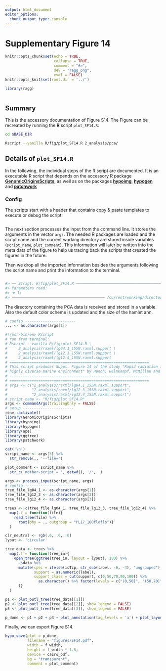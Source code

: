 ```yaml
---
output: html_document
editor_options:
  chunk_output_type: console
---
```

# Supplementary Figure 14

```r
knitr::opts_chunk$set(echo = TRUE,
                      collapse = TRUE,
                      comment = "#>",
                      dev = "ragg_png",
                      eval = FALSE)
knitr::opts_knit$set(root.dir = '../')

library(ragg)
```


```r
```

## Summary

This is the accessory documentation of Figure S14.
The Figure can be recreated by running the **R** script `plot_SF14.R`:

```sh
cd $BASE_DIR

Rscript --vanilla R/fig/plot_SF14.R 2_analysis/pca/

```

## Details of `plot_SF14.R`

In the following, the individual steps of the R script are documented.
It is an executable R script that depends on the accessory R package [**GenomicOriginsScripts**](https://k-hench.github.io/GenomicOriginsScripts), as well as on the packages [**hypoimg**](https://k-hench.github.io/hypoimg), [**hypogen**](https://k-hench.github.io/hypogen) and [**patchwork**](https://patchwork.data-imaginist.com/)

### Config

The scripts start with a header that contains copy & paste templates to execute or debug the script:

```r

```

The next section processes the input from the command line.
It stores the arguments in the vector `args`.
The needed R packages are loaded and the script name and the current working directory are stored inside variables (`script_name`, `plot_comment`).
This information will later be written into the meta data of the figure to help us tracing back the scripts that created the figures in the future.

Then we drop all the imported information besides the arguments following the script name and print the information to the terminal.

```r

```

```r
#> ── Script: R/fig/plot_SF14.R ────────────────────────────────────────────
#> Parameters read:
#> ★ 1:
#> ────────────────────────────────────────── /current/working/directory ──
```

The directory containing the PCA data is received and stored in a variable.
Also the default color scheme is updated and the size of the hamlet ann.

```r
# config -----------------------
... <- as.character(args[1])
```


```r
#!/usr/bin/env Rscript
# run from terminal:
# Rscript --vanilla R/fig/plot_SF14.R \
#     2_analysis/raxml/lg04.1_155N.raxml.support \
#     2_analysis/raxml/lg12.3_155N.raxml.support \
#     2_analysis/raxml/lg12.4_155N.raxml.support
# ===============================================================
# This script produces Suppl. Figure 14 of the study "Rapid radiation in a
# highly diverse marine environment" by Hench, Helmkampf, McMillan and Puebla
# ---------------------------------------------------------------
# ===============================================================
# args <- c("2_analysis/raxml/lg04.1_155N.raxml.support",
#           "2_analysis/raxml/lg12.3_155N.raxml.support",
#           "2_analysis/raxml/lg12.4_155N.raxml.support")
# script_name <- "R/fig/plot_SF14.R"
args <- commandArgs(trailingOnly = FALSE)
# setup -----------------------
renv::activate()
library(GenomicOriginsScripts)
library(hypoimg)
library(hypogen)
library(ape)
library(ggtree)
library(patchwork)

cat('\n')
script_name <- args[5] %>%
  str_remove(., '--file=')

plot_comment <- script_name %>%
  str_c('mother-script = ', getwd(), '/', .)

args <- process_input(script_name, args)
# config -----------------------
tree_file_lg04_1 <- as.character(args[1])
tree_file_lg12_3 <- as.character(args[2])
tree_file_lg12_4 <- as.character(args[3])

trees <- c(tree_file_lg04_1, tree_file_lg12_3, tree_file_lg12_4) %>%
  map(.f = function(file){
    read.tree(file) %>%
      root(phy = ., outgroup = "PL17_160floflo")}
  )

clr_neutral <- rgb(.6, .6, .6)
lyout <- 'circular'

tree_data <- trees %>%
  map(.f = function(tree_in){
    open_tree(ggtree(tree_in, layout = lyout), 180) %>%
      .$data %>%
      mutate(spec = ifelse(isTip, str_sub(label, -6, -4), "ungrouped"),
             support = as.numeric(label),
             support_class = cut(support, c(0,50,70,90,100)) %>%
               as.character() %>% factor(levels = c("(0,50]", "(50,70]", "(70,90]", "(90,100]"))
      )}
  )

p1 <- plot_outl_tree(tree_data[[1]])
p2 <- plot_outl_tree(tree_data[[2]], show_legend = FALSE)
p3 <- plot_outl_tree(tree_data[[3]], show_legend = FALSE)

p_done <- p1 + p2 + p3 + plot_annotation(tag_levels = 'a') + plot_layout(ncol = 1)
```

Finally, we can export Figure S14.

```r
hypo_save(plot = p_done,
          filename = "figures/SF14.pdf",
          width = f_width,
          height = f_width * 1.5,
          device = cairo_pdf,
          bg = "transparent",
          comment = plot_comment)
```
